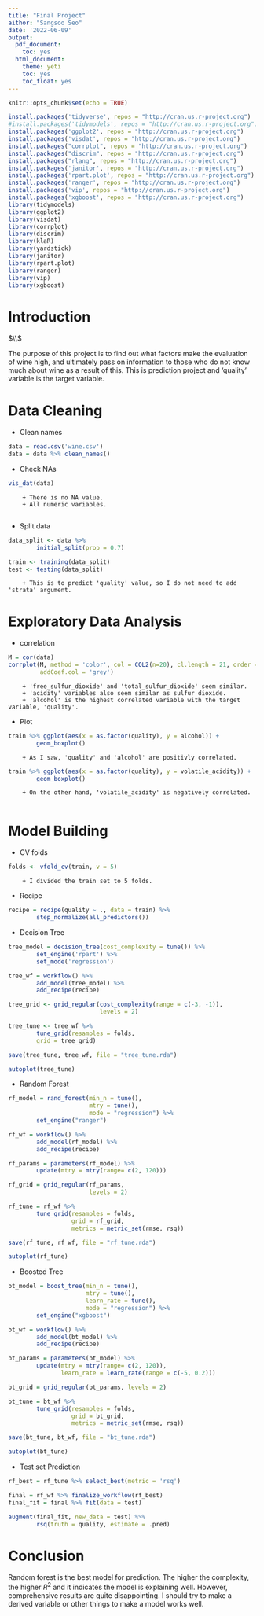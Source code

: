 ```yaml
---
title: "Final Project"
aithor: "Sangsoo Seo"
date: '2022-06-09'
output: 
  pdf_document:
    toc: yes
  html_document:
    theme: yeti
    toc: yes
    toc_float: yes
---
```


```r
knitr::opts_chunk$set(echo = TRUE)
```

```r
install.packages('tidyverse', repos = "http://cran.us.r-project.org")
#install.packages('tidymodels', repos = "http://cran.us.r-project.org")
install.packages('ggplot2', repos = "http://cran.us.r-project.org")
install.packages('visdat', repos = "http://cran.us.r-project.org")
install.packages("corrplot", repos = "http://cran.us.r-project.org")
install.packages("discrim", repos = "http://cran.us.r-project.org")
install.packages("rlang", repos = "http://cran.us.r-project.org")
install.packages('janitor', repos = "http://cran.us.r-project.org")
install.packages('rpart.plot', repos = "http://cran.us.r-project.org")
install.packages('ranger', repos = "http://cran.us.r-project.org")
install.packages('vip', repos = "http://cran.us.r-project.org")
install.packages('xgboost', repos = "http://cran.us.r-project.org")
library(tidymodels)
library(ggplot2)
library(visdat)
library(corrplot)
library(discrim)
library(klaR)
library(yardstick)
library(janitor)
library(rpart.plot)
library(ranger)
library(vip)
library(xgboost)
```


# Introduction
$\\$

The purpose of this project is to find out what factors make the evaluation of wine high, and ultimately pass on information to those who do not know much about wine as a result of this. This is prediction project and 'quality' variable is the target variable. 



# Data Cleaning

* Clean names
```r
data = read.csv('wine.csv')
data = data %>% clean_names()
```


* Check NAs
```r
vis_dat(data)
```
        + There is no NA value.
        + All numeric variables. 
        

* Split data
```r
data_split <- data %>% 
        initial_split(prop = 0.7)

train <- training(data_split)
test <- testing(data_split)
```
        + This is to predict 'quality' value, so I do not need to add 'strata' argument. 



# Exploratory Data Analysis

* correlation
```r
M = cor(data)
corrplot(M, method = 'color', col = COL2(n=20), cl.length = 21, order = 'AOE',
         addCoef.col = 'grey')
```
        + 'free_sulfur_dioxide' and 'total_sulfur_dioxide' seem similar. 
        + 'acidity' variables also seem similar as sulfur dioxide. 
        + 'alcohol' is the highest correlated variable with the target variable, 'quality'.


* Plot
```r
train %>% ggplot(aes(x = as.factor(quality), y = alcohol)) +
        geom_boxplot()
```
        + As I saw, 'quality' and 'alcohol' are positivly correlated. 

```r
train %>% ggplot(aes(x = as.factor(quality), y = volatile_acidity)) +
        geom_boxplot()
```
        + On the other hand, 'volatile_acidity' is negatively correlated. 

```r

```


# Model Building
* CV folds
```r
folds <- vfold_cv(train, v = 5)
```
        + I divided the train set to 5 folds.


* Recipe
```r
recipe = recipe(quality ~ ., data = train) %>%
        step_normalize(all_predictors())
```


* Decision Tree
```r
tree_model = decision_tree(cost_complexity = tune()) %>%
        set_engine('rpart') %>%
        set_mode('regression')

tree_wf = workflow() %>%
        add_model(tree_model) %>%
        add_recipe(recipe)

tree_grid <- grid_regular(cost_complexity(range = c(-3, -1)), 
                          levels = 2)

tree_tune <- tree_wf %>% 
        tune_grid(resamples = folds, 
        grid = tree_grid)

save(tree_tune, tree_wf, file = "tree_tune.rda")

autoplot(tree_tune)
```


* Random Forest
```r
rf_model = rand_forest(min_n = tune(),
                       mtry = tune(),
                       mode = "regression") %>% 
        set_engine("ranger")

rf_wf = workflow() %>% 
        add_model(rf_model) %>% 
        add_recipe(recipe)

rf_params = parameters(rf_model) %>% 
        update(mtry = mtry(range= c(2, 120)))

rf_grid = grid_regular(rf_params, 
                       levels = 2)

rf_tune = rf_wf %>% 
        tune_grid(resamples = folds, 
                  grid = rf_grid,
                  metrics = metric_set(rmse, rsq))

save(rf_tune, rf_wf, file = "rf_tune.rda")

autoplot(rf_tune)
```


* Boosted Tree
```r
bt_model = boost_tree(min_n = tune(),
                      mtry = tune(),
                      learn_rate = tune(),
                      mode = "regression") %>% 
        set_engine("xgboost")

bt_wf = workflow() %>% 
        add_model(bt_model) %>% 
        add_recipe(recipe)

bt_params = parameters(bt_model) %>% 
        update(mtry = mtry(range= c(2, 120)),
               learn_rate = learn_rate(range = c(-5, 0.2)))

bt_grid = grid_regular(bt_params, levels = 2)

bt_tune = bt_wf %>% 
        tune_grid(resamples = folds, 
                  grid = bt_grid,
                  metrics = metric_set(rmse, rsq))

save(bt_tune, bt_wf, file = "bt_tune.rda")

autoplot(bt_tune)
```


* Test set Prediction 
```r
rf_best = rf_tune %>% select_best(metric = 'rsq')

final = rf_wf %>% finalize_workflow(rf_best)
final_fit = final %>% fit(data = test)

augment(final_fit, new_data = test) %>%
        rsq(truth = quality, estimate = .pred)
```


# Conclusion
Random forest is the best model for prediction. The higher the complexity, the higher $R^2$ and it indicates the model is explaining well. However, comprehensive results are quite disappointing. I should try to make a derived variable or other things to make a model works well. 



